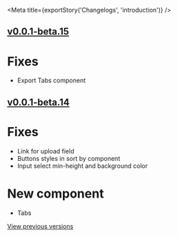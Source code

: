 
<Meta title={exportStory('Changelogs', 'introduction')} />

## [v0.0.1-beta.15](https://github.com/ebs-integrator/react-ebs-ui/releases/tag/v0.0.1-beta.15)
# Fixes
- Export Tabs component

## [v0.0.1-beta.14](https://github.com/ebs-integrator/react-ebs-ui/releases/tag/v0.0.1-beta.14)
# Fixes
- Link for upload field
- Buttons styles in sort by component
- Input select min-height and background color

# New component
- Tabs

[View previous versions](https://github.com/ebs-integrator/react-ebs-ui/releases)
